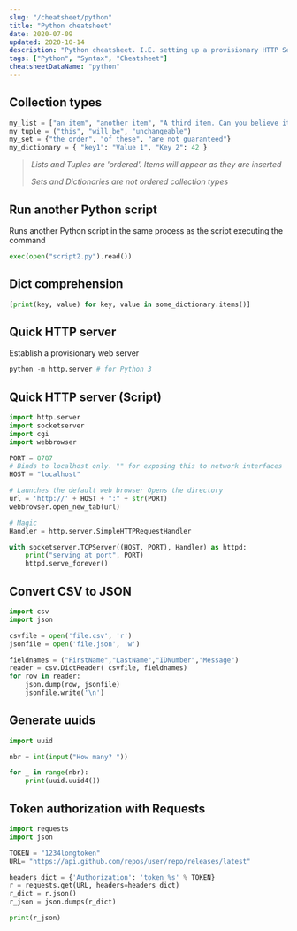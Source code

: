 ```yaml
---
slug: "/cheatsheet/python"
title: "Python cheatsheet"
date: 2020-07-09
updated: 2020-10-14
description: "Python cheatsheet. I.E. setting up a provisionary HTTP Server."
tags: ["Python", "Syntax", "Cheatsheet"]
cheatsheetDataName: "python"
---
```


## Collection types
```python
my_list = ["an item", "another item", "A third item. Can you believe it?"]
my_tuple = ("this", "will be", "unchangeable")
my_set = {"the order", "of these", "are not guaranteed"}
my_dictionary = { "key1": "Value 1", "Key 2": 42 }
```

>*Lists and Tuples are 'ordered'. Items will appear as they are inserted*
>
>*Sets and Dictionaries are not ordered collection types*

## Run another Python script
Runs another Python script in the same process as the script executing the command
```python
exec(open("script2.py").read())
```

## Dict comprehension
```python
[print(key, value) for key, value in some_dictionary.items()]
```

## Quick HTTP server
Establish a provisionary web server
```python
python -m http.server # for Python 3
```

## Quick HTTP server (Script)

```python
import http.server
import socketserver
import cgi
import webbrowser

PORT = 8787
# Binds to localhost only. "" for exposing this to network interfaces
HOST = "localhost" 

# Launches the default web browser Opens the directory
url = 'http://' + HOST + ":" + str(PORT)
webbrowser.open_new_tab(url)

# Magic
Handler = http.server.SimpleHTTPRequestHandler

with socketserver.TCPServer((HOST, PORT), Handler) as httpd:
    print("serving at port", PORT)
    httpd.serve_forever()
```

## Convert CSV to JSON
```python
import csv
import json

csvfile = open('file.csv', 'r')
jsonfile = open('file.json', 'w')

fieldnames = ("FirstName","LastName","IDNumber","Message")
reader = csv.DictReader( csvfile, fieldnames)
for row in reader:
    json.dump(row, jsonfile)
    jsonfile.write('\n')
```

## Generate uuids
```python
import uuid

nbr = int(input("How many? "))

for _ in range(nbr):
    print(uuid.uuid4())
```

## Token authorization with Requests

```python
import requests
import json

TOKEN = "1234longtoken"
URL= "https://api.github.com/repos/user/repo/releases/latest"

headers_dict = {'Authorization': 'token %s' % TOKEN}
r = requests.get(URL, headers=headers_dict)
r_dict = r.json()
r_json = json.dumps(r_dict)

print(r_json)
```
